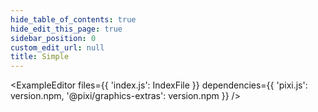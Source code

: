 ```yaml
---
hide_table_of_contents: true
hide_edit_this_page: true
sidebar_position: 0
custom_edit_url: null
title: Simple
---
```



<ExampleEditor
    files={{ 'index.js': IndexFile }}
    dependencies={{ 'pixi.js': version.npm, '@pixi/graphics-extras': version.npm }}
/>
